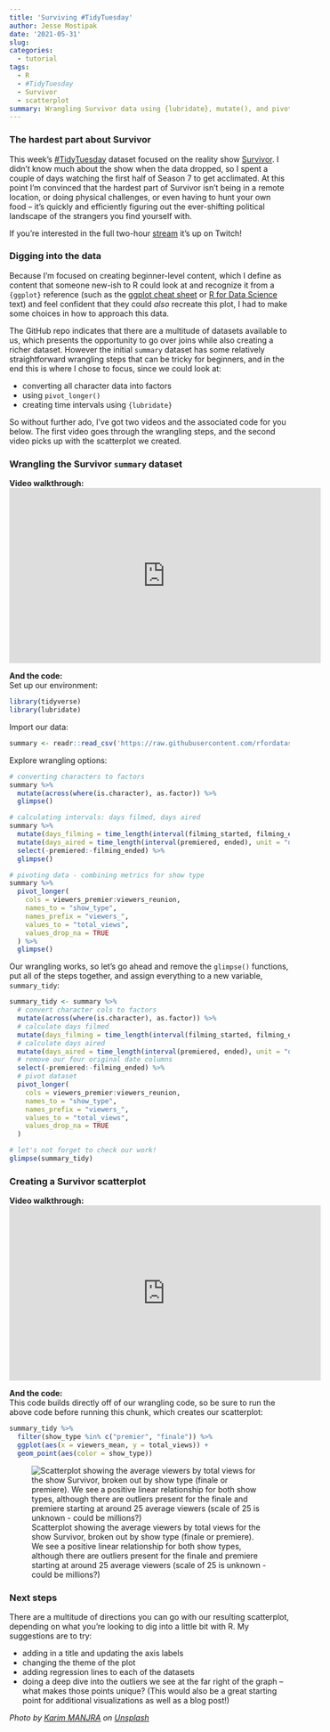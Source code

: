 ```yaml
---
title: 'Surviving #TidyTuesday'
author: Jesse Mostipak
date: '2021-05-31'
slug: 
categories: 
  - tutorial
tags: 
  - R
  - #TidyTuesday
  - Survivor
  - scatterplot
summary: Wrangling Survivor data using {lubridate}, mutate(), and pivot_longer(), and then creating our beginner-level scatterplot.
---
```

### The hardest part about Survivor
This week's [#TidyTuesday](https://github.com/rfordatascience/tidytuesday) dataset focused on the reality show [Survivor](https://en.wikipedia.org/wiki/Survivor_(American_TV_series)). 
I didn't know much about the show when the data dropped, so I spent a couple of days watching the first half of Season 7 to get acclimated. 
At this point I'm convinced that the hardest part of Survivor isn't being in a remote location, or doing physical challenges, or even having to hunt your own food -- it's quickly and efficiently figuring out the ever-shifting political landscape of the strangers you find yourself with. 

If you're interested in the full two-hour [stream](https://www.twitch.tv/videos/1041901196) it's up on Twitch!

### Digging into the data
Because I'm focused on creating beginner-level content, which I define as content that someone new-ish to R could look at and recognize it from a `{ggplot}` reference (such as the [ggplot cheat sheet](https://www.rstudio.com/resources/cheatsheets/) or [R for Data Science](https://r4ds.had.co.nz/) text) and feel confident that they could _also_ recreate this plot, I had to make some choices in how to approach this data.  

The GitHub repo indicates that there are a multitude of datasets available to us, which presents the opportunity to go over joins while also creating a richer dataset. 
However the initial `summary` dataset has some relatively straightforward wrangling steps that can be tricky for beginners, and in the end this is where I chose to focus, since we could look at:

* converting all character data into factors
* using `pivot_longer()` 
* creating time intervals using `{lubridate}`

So without further ado, I've got two videos and the associated code for you below. 
The first video goes through the wrangling steps, and the second video picks up with the scatterplot we created.  

### Wrangling the Survivor `summary` dataset
**Video walkthrough:**  
<iframe width="560" height="315" src="https://www.youtube.com/embed/OEweA4yVAuI" title="YouTube video player" frameborder="0" allow="accelerometer; autoplay; clipboard-write; encrypted-media; gyroscope; picture-in-picture" allowfullscreen></iframe>

**And the code:**  
Set up our environment:
```r
library(tidyverse)
library(lubridate)
```

Import our data:
```r
summary <- readr::read_csv('https://raw.githubusercontent.com/rfordatascience/tidytuesday/master/data/2021/2021-06-01/summary.csv')
```

Explore wrangling options:
```r
# converting characters to factors
summary %>% 
  mutate(across(where(is.character), as.factor)) %>% 
  glimpse()

# calculating intervals: days filmed, days aired
summary %>% 
  mutate(days_filming = time_length(interval(filming_started, filming_ended), unit = "day")) %>% 
  mutate(days_aired = time_length(interval(premiered, ended), unit = "day")) %>% 
  select(-premiered:-filming_ended) %>% 
  glimpse()

# pivoting data - combining metrics for show type
summary %>% 
  pivot_longer(
    cols = viewers_premier:viewers_reunion,
    names_to = "show_type",
    names_prefix = "viewers_",
    values_to = "total_views",
    values_drop_na = TRUE
  ) %>% 
  glimpse()
```

Our wrangling works, so let's go ahead and remove the `glimpse()` functions, put all of the steps together, and assign everything to a new variable, `summary_tidy`:
```r
summary_tidy <- summary %>% 
  # convert character cols to factors
  mutate(across(where(is.character), as.factor)) %>% 
  # calculate days filmed
  mutate(days_filming = time_length(interval(filming_started, filming_ended), unit = "day")) %>% 
  # calculate days aired
  mutate(days_aired = time_length(interval(premiered, ended), unit = "day")) %>% 
  # remove our four original date columns
  select(-premiered:-filming_ended) %>% 
  # pivot dataset
  pivot_longer(
    cols = viewers_premier:viewers_reunion,
    names_to = "show_type",
    names_prefix = "viewers_",
    values_to = "total_views",
    values_drop_na = TRUE
  ) 

# let's not forget to check our work!
glimpse(summary_tidy)
```


### Creating a Survivor scatterplot
**Video walkthrough:**  
<iframe width="560" height="315" src="https://www.youtube.com/embed/alUhgBXcRHo" title="YouTube video player" frameborder="0" allow="accelerometer; autoplay; clipboard-write; encrypted-media; gyroscope; picture-in-picture" allowfullscreen></iframe>

**And the code:**  
This code builds directly off of our wrangling code, so be sure to run the above code before running this chunk, which creates our scatterplot:
```r
summary_tidy %>% 
  filter(show_type %in% c("premier", "finale")) %>% 
  ggplot(aes(x = viewers_mean, y = total_views)) +
  geom_point(aes(color = show_type))
```

![Scatterplot showing the average viewers by total views for the show Survivor, broken out by show type (finale or premiere). We see a positive linear relationship for both show types, although there are outliers present for the finale and premiere starting at around 25 average viewers (scale of 25 is unknown - could be millions?)](images/survivor_scatterplot.png)

### Next steps
There are a multitude of directions you can go with our resulting scatterplot, depending on what you're looking to dig into a little bit with R. 
My suggestions are to try:  

* adding in a title and updating the axis labels
* changing the theme of the plot
* adding regression lines to each of the datasets
* doing a deep dive into the outliers we see at the far right of the graph -- what makes those points unique? (This would also be a great starting point for additional visualizations as well as a blog post!)

_Photo by <a href="https://unsplash.com/@karim_manjra?utm_source=unsplash&utm_medium=referral&utm_content=creditCopyText">Karim MANJRA</a> on <a href="https://unsplash.com/s/photos/survivor?utm_source=unsplash&utm_medium=referral&utm_content=creditCopyText">Unsplash</a>_
  
